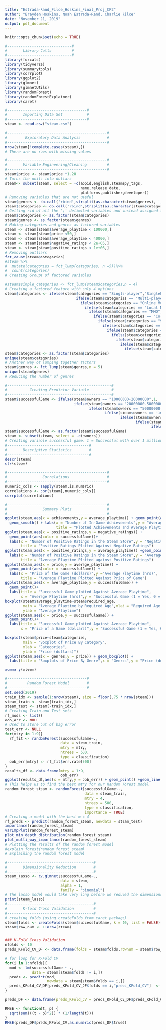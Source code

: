 ---
title: "Estrada-Rand_Filce_Hoskins_Final_Proj_CP2"
author: "Brayden Hoskins, Noah Estrada-Rand, Charlie Filce"
date: "November 21, 2019"
output: pdf_document
---

```{r setup, include=FALSE}
knitr::opts_chunk$set(echo = TRUE)
```


```{r}
#-----------------------------#
#       Library Calls         #
#-----------------------------#
library(forcats)
library(tidyverse)
library(summarytools)
library(corrplot)
library(ggplot2)
library(glmnet)
library(glmnetUtils)
library(randomForest)
library(randomForestExplainer)
library(caret)

#------------------------------------#
#       Importing Data Set           #
#------------------------------------#
steam <- read.csv("steam.csv")

#---------------------------------------------#
#        Exploratory Data Analysis            #
#---------------------------------------------#
nrow(steam[!complete.cases(steam),])
# There are no rows with missing values

#---------------------------------------------#
#       Variable Engineering/Cleaning         #
#---------------------------------------------#
steam$price <- steam$price *1.28
# Turns the units into dollars
steam<- subset(steam, select = -c(appid,english,steamspy_tags,
                                  name,release_date,
                                  platforms,publisher,developer))
# Removing variables that are not useful
steam$genres <- do.call('rbind',strsplit(as.character(steam$genres), ';', fixed=TRUE))[,1]
steam$categories <- do.call('rbind',strsplit(as.character(steam$categories), ';', fixed=TRUE))[,1]
# Getting rid of all the ';' delimited variables and instead assigned them a single value for that column
steam$categories <- as.factor(steam$categories)
steam$genres <- as.factor(steam$genres)
# Making categories and genres as factored variables
steam <- steam[steam$average_playtime < 100000,]
steam <- steam[steam$price <50,]
steam <- steam[steam$average_playtime < 40000,]
steam <- steam[steam$negative_ratings < 2e+05,]
steam <- steam[steam$positive_ratings < 1e+06,]
# Removing outliers
fct_count(steam$categories)
#steam %>%
#  mutate(categories = fct_lump(categories, n =5))%>%
#  count(categories)
# Creating Groups of factored variables

#steam$simple_categories <- fct_lump(steam$categories,n = 4)
# Creating a factored feature with only 4 options
steam$categories <- ifelse(steam$categories == "Single-player","SinglePlayer",
                                ifelse(steam$categories == "Multi-player","Multi-Player",
                                  ifelse(steam$categories == "Online Multi-Player","Multi-Player",
                                    ifelse(steam$categories == "Local Multi-Player","Multi-Player",
                                      ifelse(steam$categories == "MMO","MMO",
                                        ifelse(steam$categories == "Co-op","Co-op",
                                          ifelse(steam$categories == "Shared/Split Screen","Co-op",
                                            ifelse(steam$categories == "Local Co-op","Co-op",
                                              ifelse(steam$categories == "Online Co-op","Co-op",
                                                ifelse(steam$categories == "Steam Cloud","Steam",
                                                  ifelse(steam$categories == "Steam Trading Cards","Steam",
                                                    ifelse(steam$categories == "Steam Leaderboards","Steam",
                                                      ifelse(steam$categories == "Steam Achievements","Steam","Other")))))))))))))
steam$categories <- as.factor(steam$categories)
unique(steam$categories)
# Another way of lumping together factors
steam$genres <- fct_lump(steam$genres,n = 5)
unique(steam$genres)
# Reducing the number of genres

#-----------------------------------------------#
#          Creating Predictor Variable          #
#-----------------------------------------------#
steam$successfulGame <- ifelse(steam$owners == "10000000-20000000",1,
                               ifelse(steam$owners == "20000000-50000000",1,
                                      ifelse(steam$owners == "50000000-100000000",1,
                                             ifelse(steam$owners == "100000000-200000000",1,
                                                    ifelse(steam$owners == "5000000-10000000",1,
                                                           ifelse(steam$owners == "2000000-5000000",1,
                                                                  ifelse(steam$owners == "1000000-2000000",1,0)))))))
steam$successfulGame <- as.factor(steam$successfulGame)
steam <- subset(steam, select = -c(owners))
# Creating variable successful game, 1 = Successful with over 1 million games sold, 0 for everything less
#-------------------------------------#
#       Descriptive Statistics        #
#-------------------------------------#
descr(steam)
str(steam)

#---------------------------------------------#
#                Correlations                 #
#---------------------------------------------#
numeric_cols <- sapply(steam,is.numeric)
correlations <- cor(steam[,numeric_cols])
corrplot(correlations)

```

```{r}

#---------------------------------------------#
#                Summary Plots                #
#---------------------------------------------#
ggplot(steam,aes(x = achievements,y = average_playtime)) + geom_point(aes(color = successfulGame))+
  geom_smooth() + labs(x = "Number of In-Game Achievements",y = "Average Playtime (hrs)",
                       title = "Plotted Achievements and Average Playtime")
ggplot(steam,aes(x = positive_ratings,y = negative_ratings)) + 
  geom_point(aes(color = successfulGame))+
  labs(x = "Number of Positive Ratings in the Steam Store",y = "Negative Ratings in the Steam Store",
       title = "Positive Ratings Plotted Against Negative Ratings")
ggplot(steam,aes(x = positive_ratings,y = average_playtime)) +geom_point(aes(color = successfulGame))+
  labs(x = "Number of Positive Ratings in the Steam Store",y = "Average Playtime (hrs)",
       title = "Average Playtime Plotted against Positive Ratings")
ggplot(steam,aes(x = price,y = average_playtime)) + 
  geom_point(aes(color = successfulGame)) + 
  labs(x = "Price of the Game (dollars)",y ="Average Playtime (hrs)",
       title = "Average Playtime Plotted Against Price of Game")
ggplot(steam,aes(x = average_playtime,y = successfulGame)) +
  geom_point()+
  labs(title = "Successful Game plotted Against Average Playtime",
       x = "Average Playtime (hrs)",y = "Successful Game (1 = Yes, 0 = No)")
boxplot(steam$average_playtime~steam$required_age,
        main = "Average Playtime by Required Age",xlab = "Required Age (years)",
        ylab = "Average Playtime")
ggplot(steam,aes(x = price,y = successfulGame)) +
  geom_point()+
  labs(title = "Successful Game plotted Against Average Playtime",
       x = "Price of a Game (dollars)",y = "Successful Game (1 = Yes, 0 = No)")

boxplot(steam$price~steam$categories,
        main = "Boxplot of Price By Category",
        xlab = "Categories",
        ylab = "Price (dollars)")
ggplot(steam,aes(x = genres,y = price)) + geom_boxplot() + 
  labs(title = "Boxplots of Price By Genre",x = "Genres",y = "Price (dollars)")

summary(steam)

#------------------------------------#
#         Random Forest Model        #
#------------------------------------#
set.seed(2019)
train_idx <- sample(1:nrow(steam), size = floor(.75 * nrow(steam)))
steam_train <- steam[train_idx,]
steam_test <- steam[-train_idx,]
# Creating Train and Test sets
rf_mods <- list()
oob_err <- NULL 
# Used to store out of bag error
test_err <- NULL
for(mtry in 1:9){
  rf_fit <- randomForest(successfulGame~.,
                         data = steam_train,
                         mtry = mtry,
                         ntrees = 500,
                         type = classification)
  oob_err[mtry] <- rf_fit$err.rate[500]
}
results_df <- data.frame(mtry = 1:9,
                         oob_err)
ggplot(results_df,aes(x = mtry,y = oob_err)) + geom_point() +geom_line()
# This helps us to find the best mtry for our Random Forest model
random_forest_steam <- randomForest(successfulGame~.,
                                    data = steam_train,
                                    mtry = 4,
                                    ntrees = 500,
                                    type = classification,
                                    importance = TRUE)
# Creating a model with the best m = 4
rf_preds <- predict(random_forest_steam, newdata = steam_test)
importance(random_forest_steam)
varImpPlot(random_forest_steam)
plot_min_depth_distribution(random_forest_steam)
plot_multi_way_importance(random_forest_steam)
# Plotting the results of the random forest model
#explain_forest(random_forest_steam)
# Explaining the random forest model

#---------------------------------------#
#       Dimensionality Reduction        #
#---------------------------------------#
steam_lasso <- cv.glmnet(successfulGame~.,
                         data = steam,
                         alpha = 1,
                         family = "binomial")
# The lasso model would take very long before we reduced the dimensions of the categories and genres variables
print(steam_lasso)
#---------------------------------------#
#       K-fold Cross Validation         #
#---------------------------------------#
# creating folds (using createFolds from caret package)
steam$folds <- createFolds(steam$successfulGame, k = 10, list = FALSE)
steam$row_num <- 1:nrow(steam)


### K-Fold Cross Validation
nfolds <- 10
preds_KFold_CV_DF <- data.frame(folds = steam$folds,rownum = steam$row_num,preds_KFold_CV = rep(NA,nrow(steam)))

# for loop for K-Fold CV
for(i in 1:nfolds){
  mod <- lm(successfulGame ~ ., 
            data = steam[steam$folds != i,])
  preds <- predict(mod, 
                   newdata = steam[steam$folds == i,])
  preds_KFold_CV_DF[preds_KFold_CV_DF$folds == i,"preds_KFold_CV"]  <- preds
}

preds_DF <- data.frame(preds_KFold_CV = preds_KFold_CV_DF$preds_KFold_CV,true = steam$successfulGame)

RMSE <- function(t, p) {
  sqrt(sum(((t - p)^2)) * (1/length(t)))
}
RMSE(preds_DF$preds_KFold_CV,as.numeric(preds_DF$true))
```

